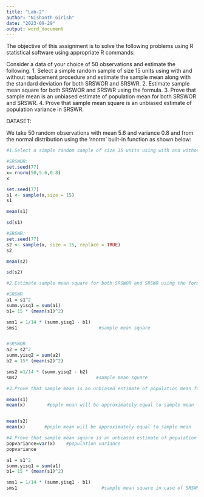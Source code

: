 ---
title: "Lab-2"
author: "Nishanth Girish"
date: "2023-09-29"
output: word_document
---

The objective of this assignment is to solve the following problems using R statistical software using appropriate R commands:

Consider a data of your choice of 50 observations and estimate the following.
1. Select a simple random sample of size 15 units using with and without replacement
procedure and estimate the sample mean along with the standard deviation for both
SRSWOR and SRSWR.
2. Estimate sample mean square for both SRSWOR and SRSWR using the formula.
3. Prove that sample mean is an unbiased estimate of population mean for both SRSWOR
and SRSWR.
4. Prove that sample mean square is an unbiased estimate of population variance in
SRSWR.

DATASET:

We take 50 random observations with mean 5.6 and variance 0.8 and from the normal distribution using the ‘rnorm’ built-in function as shown below:

```{r}
#1.Select a simple random sample of size 15 units using with and without replacement procedure and estimate the sample mean along with the standard deviation for both SRSWOR and SRSWR.

#SRSWOR:
set.seed(77)
x= rnorm(50,5.6,0.8)
x

set.seed(77)
s1 <- sample(x,size = 15) 
s1

mean(s1)

sd(s1)
```


```{r}
#SRSWR:
set.seed(77)
s2 <- sample(x, size = 15, replace = TRUE)
s2

mean(s2)

sd(s2)
```


```{r}
#2.Estimate sample mean square for both SRSWOR and SRSWR using the formula.

#SRSWR 
a1 = s1^2
summ.yisq1 = sum(a1)
b1= 15 * (mean(s1)^2)

sms1 = 1/14 * (summ.yisq1 - b1)  
sms1                              #sample mean square 


#SRSWOR
a2 = s2^2
summ.yisq2 = sum(a2)
b2 = 15* (mean(s2)^2)

sms2 =1/14 * (summ.yisq2 - b2)
sms2                             #sample mean square

```


```{r}
#3.Prove that sample mean is an unbiased estimate of population mean for both SRSWOR and SRSWR.

mean(s1) 
mean(x)        #popln mean will be approximately equal to sample mean                      


mean(s2)
mean(x)       #popln mean will be approximately equal to sample mean 

```


```{r}
#4.Prove that sample mean square is an unbiased estimate of population variance in SRSWR.
popvariance=var(x)    #population variance
popvariance

a1 = s1^2
summ.yisq1 = sum(a1)
b1= 15 * (mean(s1)^2)

sms1 = 1/14 * (summ.yisq1 - b1)  
sms1                               #sample mean square in case of SRSWR

```

